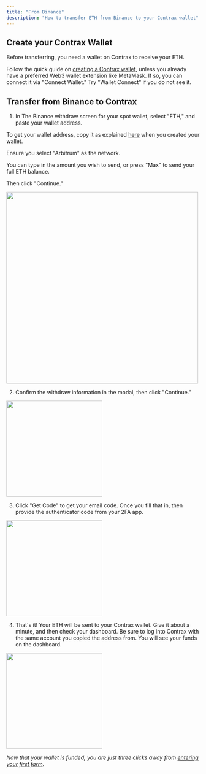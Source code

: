 ```yaml
---
title: "From Binance"
description: "How to transfer ETH from Binance to your Contrax wallet"
---
```


## Create your Contrax Wallet

Before transferring, you need a wallet on Contrax to receive your ETH.

Follow the quick guide on [creating a Contrax wallet](../start/wallet-setup), unless you already have a preferred Web3 wallet extension like MetaMask. If so, you can connect it via "Connect Wallet." Try "Wallet Connect" if you do not see it.

## Transfer from Binance to Contrax

1. In The Binance withdraw screen for your spot wallet, select "ETH," and paste your wallet address.

To get your wallet address, copy it as explained [here](../start/wallet-setup) when you created your wallet.

Ensure you select "Arbitrum" as the network.

You can type in the amount you wish to send, or press "Max" to send your full ETH balance.

Then click "Continue."

<img height="500" width="500" src="/images/Binance/1.jpg" />

2. Confirm the withdraw information in the modal, then click "Continue."

<img height="250" width="250" src="/images/Binance/2.jpg" />

3. Click "Get Code" to get your email code. Once you fill that in, then provide the authenticator code from your 2FA app.

<img height="250" width="250" src="/images/Binance/3.jpg" />

4. That's it! Your ETH will be sent to your Contrax wallet. Give it about a minute, and then check your dashboard.
   Be sure to log into Contrax with the same account you copied the address from. You will see your funds on the dashboard.

<img height="250" width="250" src="/images/Binance/4.jpg" />

_Now that your wallet is funded, you are just three clicks away from [entering your first farm](../contrax-dapp/farms)._
